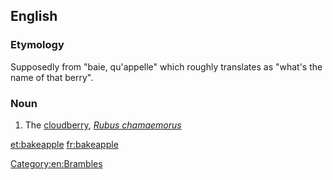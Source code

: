 ==English==

===Etymology===
Supposedly from {{etyl|fr|en}} "baie, qu'appelle" which roughly translates as "what's the name of that berry".

===Noun===
{{en-noun}}

# {{lb|en|Atlantic Canada}} The [[cloudberry]], ''[[Rubus chamaemorus]]''

[[Category:en:Brambles]]

[[et:bakeapple]]
[[fr:bakeapple]]